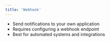 ```yaml
---
title: 'Webhook'
---
```


- Send notifications to your own application
- Requires configuring a webhook endpoint
- Best for automated systems and integrations
